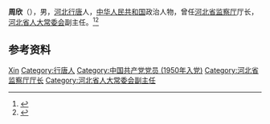 {{Otheruses|other=名为周欣的其他人物|周欣}}

'''周欣'''（{{bd|1933年|10月|}}），男，[[河北|河北]][[行唐|行唐]]人，[[中华人民共和国|中华人民共和国]]政治人物，曾任[[河北省监察厅|河北省监察厅]]厅长，[[河北省人大常委会|河北省人大常委会]]副主任。<ref>{{cite book|title=中囯人名大辞典·现任党政军领导人物卷|author=廖盖隆等编|year=1990|publisher=上海辞书出版社|location=上海|page=}}</ref><ref>{{Cite book|title=中华人民共和国职官志|author=何虎生, 李耀东, 向常福主编|publisher=中国社会出版社|year=2003|isbn=9787800883934|location=北京|pages=}}</ref>

== 参考资料 ==
{{reflist}}

{{中国人物小作品}}

{{Authority control}}
{{DEFAULTSORT:Zhou周}}
[[Category:周姓|Xin]]
[[Category:行唐人|Category:行唐人]]
[[Category:中国共产党党员_(1950年入党)|Category:中国共产党党员 (1950年入党)]]
[[Category:河北省监察厅厅长|Category:河北省监察厅厅长]]
[[Category:河北省人大常委会副主任|Category:河北省人大常委会副主任]]
